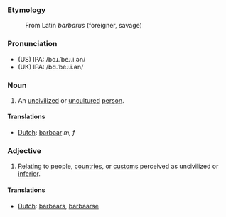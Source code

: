 ===Etymology===
:From Latin ''barbarus'' (foreigner, savage)

===Pronunciation===
*(US) IPA: /bɑɹ.ˈbeɹ.i.ən/
*(UK) IPA: /bɑ.ˈbeɹ.i.ən/

===Noun===
#An [[uncivilized]] or [[uncultured]] [[person]].

====Translations====
*[[Dutch]]: [[barbaar]] ''m, f''

===Adjective===
#Relating to people, [[country|countries]], or [[custom]]s perceived as uncivilized or [[inferior]].

====Translations====
*[[Dutch]]: [[barbaars]], [[barbaarse]]
